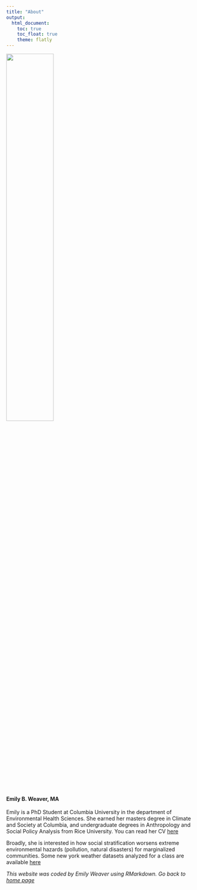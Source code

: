 ```yaml
---
title: "About"
output: 
  html_document:
    toc: true
    toc_float: true
    theme: flatly
---
```



<img src="images/Untitled-design-8-2.jpg" style="width:50%">

#### Emily B. Weaver, MA

Emily is a PhD Student at Columbia University in the department of Environmental Health Sciences. She earned her masters degree in Climate and Society at Columbia, and undergraduate degrees in Anthropology and Social Policy Analysis from Rice University. You can read her CV [here](cv.html)

Broadly, she is interested in how social stratification worsens extreme environmental hazards (pollution, natural disasters) for marginalized communities. Some new york weather datasets analyzed for a class are available [here](dashboard2.html)


*This website was coded by Emily Weaver using RMarkdown. Go back to [home page](index.html)*


